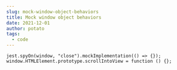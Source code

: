 ```yaml
---
slug: mock-window-object-behaviors
title: Mock window object behaviors
date: 2021-12-01
author: potato
tags:
  - code
---
```



```
jest.spyOn(window, "close").mockImplementation(() => {});
window.HTMLElement.prototype.scrollIntoView = function () {};
```